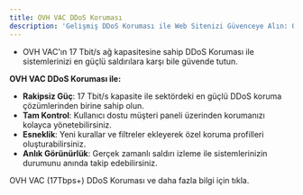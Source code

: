 ```yaml
---
title: OVH VAC DDoS Koruması
description: 'Gelişmiş DDoS Koruması ile Web Sitenizi Güvenceye Alın: OVH VAC 17Tbps+'
---
```


- OVH VAC'ın 17 Tbit/s ağ kapasitesine sahip DDoS Koruması ile sistemlerinizi en güçlü saldırılara karşı bile güvende tutun.

**OVH VAC DDoS Koruması ile:**
- **Rakipsiz Güç**: 17 Tbit/s kapasite ile sektördeki en güçlü DDoS koruma çözümlerinden birine sahip olun.
- **Tam Kontrol**: Kullanıcı dostu müşteri paneli üzerinden korumanızı kolayca yönetebilirsiniz.
- **Esneklik**: Yeni kurallar ve filtreler ekleyerek özel koruma profilleri oluşturabilirsiniz.
- **Anlık Görünürlük**: Gerçek zamanlı saldırı izleme ile sistemlerinizin durumunu anında takip edebilirsiniz.

<Card title="Daha fazla bilgi" icon="link" href="/firewall">
  OVH VAC (17Tbps+) DDoS Koruması ve daha fazla bilgi için tıkla.
</Card>
